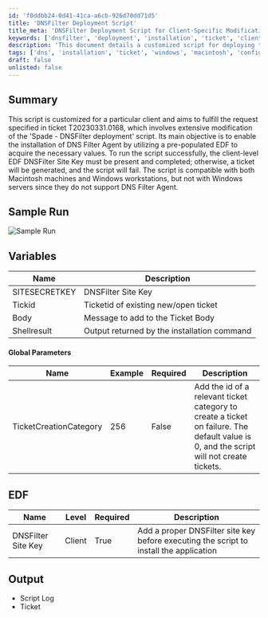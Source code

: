 ```yaml
---
id: 'f0ddbb24-0d41-41ca-a6cb-926d70dd71d5'
title: 'DNSFilter Deployment Script'
title_meta: 'DNSFilter Deployment Script for Client-Specific Modifications'
keywords: ['dnsfilter', 'deployment', 'installation', 'ticket', 'client', 'edf', 'macintosh', 'windows']
description: 'This document details a customized script for deploying the DNS Filter Agent, specifically designed to meet the requirements of ticket T20230331.0168. It outlines the necessary EDF values, compatible operating systems, and the process for handling installation failures through ticket creation.'
tags: ['dns', 'installation', 'ticket', 'windows', 'macintosh', 'configuration']
draft: false
unlisted: false
---
```

## Summary

This script is customized for a particular client and aims to fulfill the request specified in ticket T20230331.0168, which involves extensive modification of the 'Spade - DNSFilter deployment' script. Its main objective is to enable the installation of DNS Filter Agent by utilizing a pre-populated EDF to acquire the necessary values. To run the script successfully, the client-level EDF DNSFilter Site Key must be present and completed; otherwise, a ticket will be generated, and the script will fail. The script is compatible with both Macintosh machines and Windows workstations, but not with Windows servers since they do not support DNS Filter Agent.

## Sample Run

![Sample Run](../../../static/img/DNS-Filter-Agent---Install-Global/image_1.png)

## Variables

| Name           | Description                                   |
|----------------|-----------------------------------------------|
| SITESECRETKEY  | DNSFilter Site Key                           |
| Tickid         | Ticketid of existing new/open ticket         |
| Body           | Message to add to the Ticket Body            |
| Shellresult    | Output returned by the installation command   |

#### Global Parameters

| Name                    | Example | Required | Description                                                                                   |
|-------------------------|---------|----------|-----------------------------------------------------------------------------------------------|
| TicketCreationCategory   | 256     | False    | Add the id of a relevant ticket category to create a ticket on failure. The default value is 0, and the script will not create tickets. |

## EDF

| Name                   | Level  | Required | Description                                                                                   |
|------------------------|--------|----------|-----------------------------------------------------------------------------------------------|
| DNSFilter Site Key     | Client | True     | Add a proper DNSFilter site key before executing the script to install the application        |

## Output

- Script Log
- Ticket











